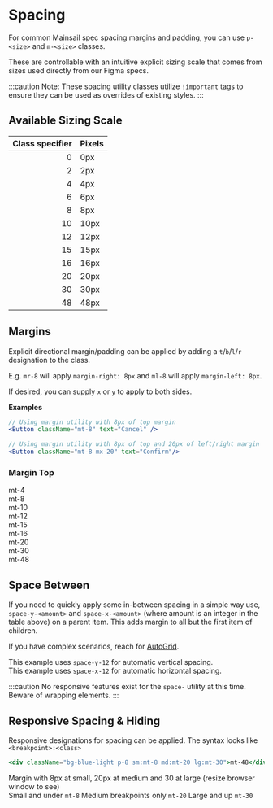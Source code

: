 # Spacing

For common Mainsail spec spacing margins and padding, you can use `p-<size>` and `m-<size>` classes.

These are controllable with an intuitive explicit sizing scale that comes from sizes used directly from our Figma specs.

:::caution
Note: These spacing utility classes utilize `!important` tags to ensure they can be used as overrides of existing styles.
:::

## Available Sizing Scale

| Class specifier | Pixels |
| --------------: | ------ |
|               0 | 0px    |
|               2 | 2px    |
|               4 | 4px    |
|               6 | 6px    |
|               8 | 8px    |
|              10 | 10px   |
|              12 | 12px   |
|              15 | 15px   |
|              16 | 16px   |
|              20 | 20px   |
|              30 | 30px   |
|              48 | 48px   |

## Margins

Explicit directional margin/padding can be applied by adding a `t`/`b`/`l`/`r` designation to the class.

E.g. `mr-8` will apply `margin-right: 8px` and `ml-8` will apply `margin-left: 8px`.

If desired, you can supply `x` or `y` to apply to both sides.

**Examples**

```jsx
// Using margin utility with 8px of top margin
<Button className="mt-8" text="Cancel" />

// Using margin utility with 8px of top and 20px of left/right margin
<Button className="mt-8 mx-20" text="Confirm"/>
```

<div>
    <div className="body-text">
        <h3>Margin Top</h3>
        <div className="bg-red-light">
            <div className="bg-neutral-1 p-4"></div>
            <div className="bg-blue-light p-8 mt-4">mt-4</div>
            <div className="bg-blue-light p-8 mt-8">mt-8</div>
            <div className="bg-blue-light p-8 mt-10">mt-10</div>
            <div className="bg-blue-light p-8 mt-12">mt-12</div>
            <div className="bg-blue-light p-8 mt-15">mt-15</div>
            <div className="bg-blue-light p-8 mt-16">mt-16</div>
            <div className="bg-blue-light p-8 mt-20">mt-20</div>
            <div className="bg-blue-light p-8 mt-30">mt-30</div>
            <div className="bg-blue-light p-8 mt-48">mt-48</div>
        </div>
    </div>
</div>

## Space Between

If you need to quickly apply some in-between spacing in a simple way use, `space-y-<amount>` and `space-x-<amount>` (where amount is an integer in the table above) on a parent item. This adds margin to all but the first item of children.

If you have complex scenarios, reach for [AutoGrid](./?path=/docs/layout-grid-autogrid--simple-grid).

<div className="space-y-20 mb-20">
    <span className="body-text mb-20">
        This example uses <code>space-y-12</code> for automatic vertical
        spacing.
    </span>
    <div className="space-y-12 bg-red-light">
        <div className="bg-blue-light p-8"></div>
        <div className="bg-blue-light p-8"></div>
        <div className="bg-blue-light p-8"></div>
    </div>
</div>
<div className="mb-20 space-y-20">
    <span className="body-text">
        This example uses <code>space-x-12</code> for automatic horizontal
        spacing.
    </span>
    <div className="space-x-12 bg-red-light flex">
        <div className="bg-blue-light flex-grow p-8"></div>
        <div className="bg-blue-light flex-grow p-8"></div>
        <div className="bg-blue-light flex-grow p-8"></div>
    </div>
</div>

:::caution
No responsive features exist for the `space-` utility at this time. Beware of wrapping elements.
:::

## Responsive Spacing & Hiding

Responsive designations for spacing can be applied. The syntax looks like `<breakpoint>:<class>`

```jsx
<div className="bg-blue-light p-8 sm:mt-8 md:mt-20 lg:mt-30">mt-48</div>
```

<div>
    <span className="m-0">
        Margin with 8px at small, 20px at medium and 30 at large (resize browser
        window to see)
    </span>
    <div className="body-text bg-red-light">
        <div className="bg-neutral-1 p-4"></div>
        <div className="bg-blue-light p-20 sm:mt-8 md:mt-20 lg:mt-30">
            <span className="md:hidden lg:hidden">
                Small and under <code>mt-8</code>
            </span>
            <span className="sm:hidden lg:hidden">
                Medium breakpoints only <code>mt-20</code>
            </span>
            <span className="md:hidden sm:hidden">
                Large and up <code>mt-30</code>
            </span>
        </div>
    </div>
</div>
